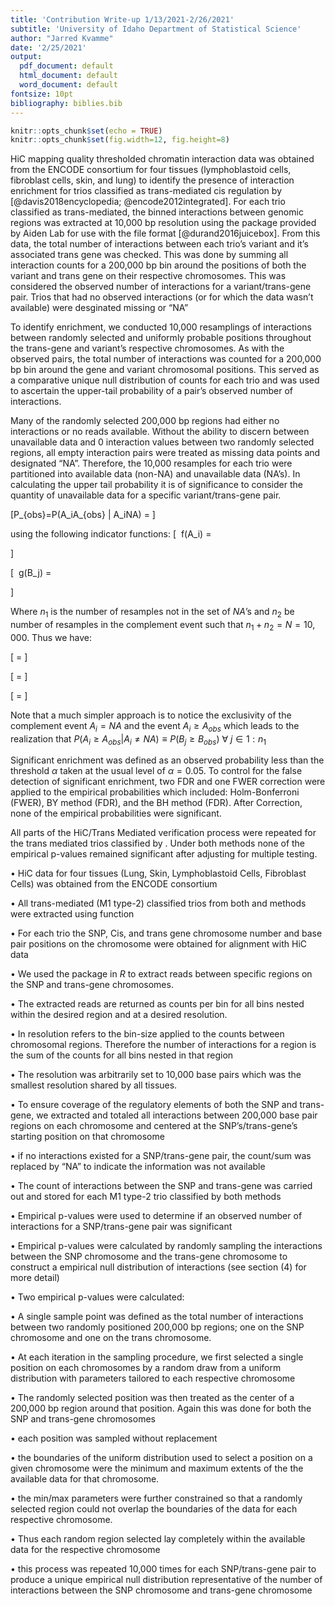```yaml
---
title: 'Contribution Write-up 1/13/2021-2/26/2021'
subtitle: 'University of Idaho Department of Statistical Science'
author: "Jarred Kvamme"
date: '2/25/2021'
output:
  pdf_document: default
  html_document: default
  word_document: default
fontsize: 10pt
bibliography: biblies.bib
---
```


```r
knitr::opts_chunk$set(echo = TRUE)
knitr::opts_chunk$set(fig.width=12, fig.height=8)
```

\section*{Incorporation of HiC Data To Verify Trans Mediated Regulation }

\subsection*{DETAILED DESCRIPTION:}   
HiC mapping quality thresholded chromatin interaction data was obtained from the ENCODE consortium for four tissues (lymphoblastoid cells, fibroblast cells, skin, and lung) to identify the presence of interaction enrichment for trios classified as trans-mediated cis regulation by \textbf{MRPC-ADDIS} [@davis2018encyclopedia; @encode2012integrated]. For each trio classified as trans-mediated, the binned interactions between genomic regions was extracted at 10,000 bp resolution using the \textit{StrawR} package provided by Aiden Lab for use with the \textit{.hic} file format [@durand2016juicebox]. From this data, the total number of interactions between each trio's variant and it's associated trans gene was checked. This was done by summing all interaction counts for a 200,000 bp bin around the positions of both the variant and trans gene on their respective chromosomes. This was considered the observed number of interactions for a variant/trans-gene pair. Trios that had no observed interactions (or for which the data wasn't available) were desginated missing or "NA"  
   
To identify enrichment, we conducted 10,000 resamplings of interactions between randomly selected and uniformly probable positions throughout the trans-gene and variant's respective chromosomes. As with the observed pairs, the total number of interactions was counted for a 200,000 bp bin around the gene and variant chromosomal positions. This served as a comparative unique null distribution of counts for each trio and was used to ascertain the upper-tail probability of a pair's observed number of interactions.    
    
Many of the randomly selected 200,000 bp regions had either no interactions or no reads available. Without the ability to discern between unavailable data and 0 interaction values between two randomly selected regions, all empty interaction pairs were treated as missing data points and designated "NA". Therefore, the 10,000 resamples for each trio were partitioned into available data (non-NA) and unavailable data (NA's). In calculating the upper tail probability it is of significance to consider the quantity of unavailable data for a specific variant/trans-gene pair.

\[P_{obs}=P\big (A_i\geq A_{obs} \big | A_i\neq NA\big) = \frac{P(A_i\geq A_{obs} \ \cap A_i\neq NA)}{P(A_i \neq NA)} \]

using the following indicator functions:
\[ \text{Let} \ f(A_i) = \begin{cases} 1, & \text{if} \ A_i\neq \text{NA} \ \forall \ i \in 1:N\\ 0, & \text{else} \  \end{cases}   \]

\[ \text{Let} \ g(B_j) = \begin{cases} 1, & \text{if} \ B_j\geq B_{obs} \ \forall \ j \in 1:n_1, \ B\subseteq A\\ 0, & \text{else} \  \end{cases}   \]

Where $n_1$ is the number of resamples not in the set of $NA$'s and $n_2$ be number of resamples in the complement event such that $n_1 + n_2 = N =10,000$. Thus we have:

\[ = \frac{\frac{\sum_{j=1}^{n_1} g(B_j)}{\sum_{i=1}^N f(A_i)} \times \frac{\sum_{i=1}^N f(A_i)}{N}}{\left(\frac{\sum_{j=1}^{n_1} g(B_j)}{\sum_{i=1}^N f(A_i)} \times \frac{\sum_{i=1}^N f(A_i)}{N}\right)+\left( \frac{n_1 -\sum_{j=1}^{n_1} g(B_j)}{\sum_{i=1}^N f(A_i)} \times \frac{\sum_{i=1}^N f(A_i)}{N} \right)}\]

\[ = \frac{   \frac{\sum_{j=1}^{n_1} g(B_j)}{N}    }{ \frac{\sum_{j=1}^{n_1} f(B_j)}{N} +\frac{n_1 - \sum_{j=1}^{n_1} f(B_j)}{N}  }\]

\[ \frac{\sum_{j=1}^{n_1} g(B_j)}{\sum_{j=1}^{n_1} g(B_j)+ \left(n_1 - \sum_{j=1}^{n_1} g(B_j)\right)} = \frac{\sum_{j=1}^{n_1} g(B_j)}{n_1}  \]

Note that a much simpler approach is to notice the exclusivity of the complement event $A_i = NA$ and the event $A_i\geq A_{obs}$ which leads to the realization that $P\big (A_i\geq A_{obs} \big | A_i\neq NA\big) \equiv P\big(B_j \geq B_{obs}\big) \ \forall \ j \in 1:n_1$    
    
Significant enrichment was defined as an observed probability less than the threshold $\alpha$ taken at the usual level of $\alpha=0.05$. To control for the false detection of significant enrichment, two FDR and one FWER correction were applied to the empirical probabilities which included: Holm-Bonferroni (FWER), BY method (FDR), and the BH method (FDR). After Correction, none of the empirical probabilities were significant.    

All parts of the HiC/Trans Mediated verification process were repeated for the trans mediated trios classified by \textbf{MRPC-LOND}. Under both methods none of the empirical p-values remained significant after adjusting for multiple testing. 

\section*{MAIN POINTS:}

\subsection*{(1) Identification of Trans Mediated Trios and Respective Meta-Data}    

$\bullet$ HiC data for four tissues (Lung, Skin, Lymphoblastoid Cells, Fibroblast Cells) was obtained from the ENCODE consortium    

$\bullet$ All trans-mediated (M1 type-2) classified trios from both \textbf{ADDIS} and \textbf{LOND} methods were extracted using \textit{ADDIS.M1.check()} function

$\bullet$ For each trio the SNP, Cis, and trans gene chromosome number and base pair positions on the chromosome were obtained for alignment with HiC data

\subsection*{(2) Extraction of HiC Interaction Data}
$\bullet$ We used the \textit{StrawR} package in $R$ to extract reads between specific regions on the SNP and trans-gene chromosomes. 

$\bullet$ The extracted reads are returned as counts per bin for all bins nested within the desired region and at a desired resolution. 

$\bullet$ In \textit{StrawR} resolution refers to the bin-size applied to the counts between chromosomal regions. Therefore the number of interactions for a region is the sum of the counts for all bins nested in that region

$\bullet$ The resolution was arbitrarily set to 10,000 base pairs which was the smallest resolution shared by all tissues.

$\bullet$ To ensure coverage of the regulatory elements of both the SNP and trans-gene, we extracted and totaled all interactions between 200,000 base pair regions on each chromosome and centered at the SNP's/trans-gene's starting position on that chromosome

$\bullet$ if no interactions existed for a SNP/trans-gene pair, the count/sum was replaced by "NA" to indicate the information was not available

$\bullet$ The count of interactions between the SNP and trans-gene was carried out and stored for each M1 type-2 trio classified by both \textbf{MRPC} methods

\subsection*{(3) Calculation of Empirical P-values By MC Sampling}

$\bullet$ Empirical p-values were used to determine if an observed number of interactions for a SNP/trans-gene pair was significant

$\bullet$ Empirical p-values were calculated by randomly sampling the interactions between the SNP chromosome and the trans-gene chromosome to construct a empirical null distribution of interactions (see section (4) for more detail)

$\bullet$ Two empirical p-values were calculated:
\begin{itemize}

	\item[1] the ratio of the number of non-NA samples larger than the observed number of interactions to of the total number of non-NA samples
	\item[2] the ratio of the number of non-NA samples larger than the observed number of interactions to the total number of samples

\end{itemize}


\subsection*{(4) MC Sampling Procedure}

$\bullet$ A single sample point was defined as the total number of interactions between two randomly positioned 200,000 bp regions; one on the SNP chromosome and one on the trans chromosome. 

$\bullet$ At each iteration in the sampling procedure, we first selected a single position on each chromosomes by a random draw from a uniform distribution with parameters tailored to each respective chromosome

$\bullet$ The randomly selected position was then treated as the center of a 200,000 bp region around that position. Again this was done for both the SNP and trans-gene chromosomes 

$\bullet$ each position was sampled without replacement 

$\bullet$ the boundaries of the uniform distribution used to select a position on a given chromosome were the minimum and maximum extents of the the available data for that chromosome.

$\bullet$ the min/max parameters were further constrained so that a randomly selected region could not overlap the boundaries of the data for each respective chromosome. 

$\bullet$ Thus each random region selected lay completely within the available data for the respective chromosome 

$\bullet$ this process was repeated 10,000 times for each SNP/trans-gene pair to produce a unique empirical null distribution representative of the number of interactions between the SNP chromosome and trans-gene chromosome






























\newpage